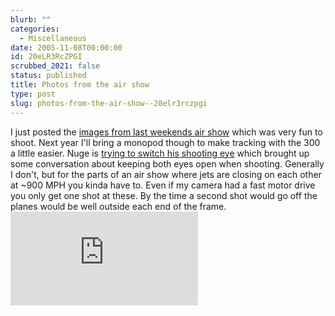 ```yaml
---
blurb: ""
categories:
  - Miscellaneous
date: 2005-11-08T00:00:00
id: 20eLR3RcZPGI
scrubbed_2021: false
status: published
title: Photos from the air show
type: post
slug: photos-from-the-air-show--20elr3rczpgi
---
```


I just posted the
[images from last weekends air show](http://www.alanwsmith.com/gallery/main.php?g2_view=core.ShowItem&g2_itemId=1145)
which was very fun to shoot. Next year I'll bring a monopod though
to make tracking with the 300 a little easier. Nuge is
[trying to switch his shooting eye](http://nugeworthy.blogspot.com/2005/10/right-eye.html#comments)
which brought up some conversation about keeping both eyes open
when shooting. Generally I don't, but for the parts of an air show
where jets are closing on each other at \~900 MPH you kinda have
to. Even if my camera had a fast motor drive you only get one shot
at these. By the time a second shot would go off the planes would
be well outside each end of the frame.
![image](http://www.alanwsmith.com/gallery/main.php?g2_view=core.DownloadItem&g2_itemId=1206&g2_serialNumber=2)